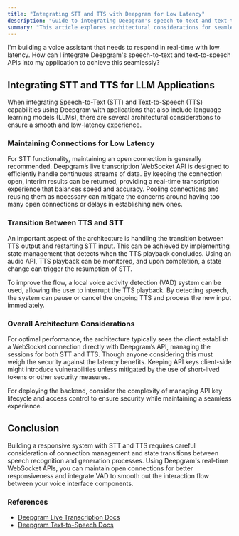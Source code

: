 ```yaml
---
title: "Integrating STT and TTS with Deepgram for Low Latency"
description: "Guide to integrating Deepgram's speech-to-text and text-to-speech APIs for low-latency applications."
summary: "This article explores architectural considerations for seamlessly integrating Deepgram's speech-to-text and text-to-speech capabilities with low-latency applications, including maintaining open connections, handling transitions between technologies, and managing large language models."
---
```


<CommunityQuestion>I'm building a voice assistant that needs to respond in real-time with low latency. How can I integrate Deepgram's speech-to-text and text-to-speech APIs into my application to achieve this seamlessly?</CommunityQuestion>

## Integrating STT and TTS for LLM Applications

When integrating Speech-to-Text (STT) and Text-to-Speech (TTS) capabilities using Deepgram with applications that also include language learning models (LLMs), there are several architectural considerations to ensure a smooth and low-latency experience.

### Maintaining Connections for Low Latency

For STT functionality, maintaining an open connection is generally recommended. Deepgram’s live transcription WebSocket API is designed to efficiently handle continuous streams of data. By keeping the connection open, interim results can be returned, providing a real-time transcription experience that balances speed and accuracy. Pooling connections and reusing them as necessary can mitigate the concerns around having too many open connections or delays in establishing new ones.

### Transition Between TTS and STT

An important aspect of the architecture is handling the transition between TTS output and restarting STT input. This can be achieved by implementing state management that detects when the TTS playback concludes. Using an audio API, TTS playback can be monitored, and upon completion, a state change can trigger the resumption of STT.

To improve the flow, a local voice activity detection (VAD) system can be used, allowing the user to interrupt the TTS playback. By detecting speech, the system can pause or cancel the ongoing TTS and process the new input immediately.

### Overall Architecture Considerations

For optimal performance, the architecture typically sees the client establish a WebSocket connection directly with Deepgram’s API, managing the sessions for both STT and TTS. Though anyone considering this must weigh the security against the latency benefits. Keeping API keys client-side might introduce vulnerabilities unless mitigated by the use of short-lived tokens or other security measures.

For deploying the backend, consider the complexity of managing API key lifecycle and access control to ensure security while maintaining a seamless experience.

## Conclusion

Building a responsive system with STT and TTS requires careful consideration of connection management and state transitions between speech recognition and generation processes. Using Deepgram's real-time WebSocket APIs, you can maintain open connections for better responsiveness and integrate VAD to smooth out the interaction flow between your voice interface components.

### References
- [Deepgram Live Transcription Docs](https://developers.deepgram.com/docs/getting-started-with-live-streaming-audio)
- [Deepgram Text-to-Speech Docs](https://developers.deepgram.com/docs/tts-websocket)